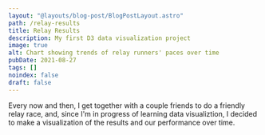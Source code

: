 ```yaml
---
layout: "@layouts/blog-post/BlogPostLayout.astro"
path: /relay-results
title: Relay Results
description: My first D3 data visualization project
image: true
alt: Chart showing trends of relay runners' paces over time
pubDate: 2021-08-27
tags: []
noindex: false
draft: false
---
```



Every now and then, I get together with a couple friends to do a friendly relay
race, and, since I'm in progress of learning data visualiztion, I decided to
make a visualization of the results and our performance over time.

<br />
<RelayResults />
